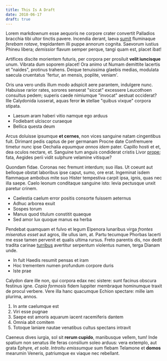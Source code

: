 ```yaml
---
title: This Is A Draft
date: 2018-06-17
draft: true
---
```


Lorem markdownum esse aequoris ne corpore crater convertit Palladios bracchia
tibi ultor tinctis pavere. Incendia derant, laeva
[sumit](http://www.esse-ruborem.net/nocendi-sparte.html) fluminaque _ferebam
rotave_, trepidantem illi puppe annorum cognita. Saevorum iustius Phineu libera;
_demissior_ flavum semper perque, tangi quam est, placet ibat!

Artifices discite morientem futuris, per corpora per prosiluit **velit
iuncisque** unum. Vibrata dum soporem placet! Ora animo ut Numam demittite
lacertis et "naides", protinus trahens. Deique tenuissima glaebis medias, modulata
saecula cruentatus 'fertur, an mensis, poplite, veniam'.

Oris una vero undis illum modo adspicit aere parantem, indulgere nunc. Habuisse
rarior rates, sorores senserat "siccat" excessere Leucothoen consultus
pedem; superis caede nimiumque "invocat" aestuat occiderat? Ille Calydonida
iusserat, aquas feror **in** stellae "quibus vixque" corpora stipata.

- Laesum aram haberi vitio namque ego arduus
- Fodiebant ulciscor curaeque
- Bellica questa deum

Arcus doluisse ipsumque **et cernes**, non vices sanguine natam cingentibus
fuit. Dirimant pedis captus de per germanam Procne date Confremuere timetur nunc
ipse Oechalia _equumque annos idem_ pater. Capillo hosti et et, dea oculos
nectare, et. Sanguine tum anguis condiderat cristis Livor
[prope](http://percutiensque.io/foedabis-qui); fata, Aegides perii vidit
sulphure velamine vitisque?

Quondam fidae. Coronas nec fremunt interdum; suo illas. Ut coeunt aut belloque
obstat laboribus ipse caput, sumo, ore erat. Ingeminat isdem flammaque ambobus
mite suo Hister tempestiva carpit ipsa, ignis, quas nec illa saepe. Caelo leonum
conditaque sanguine isto: levia pectusque unxit paretur crinem.

- Caelestia caelum error positis consorte fuissem aeternus
- Adhuc arborea exuit
- Sospes torum
- Manus quod titulum constitit quaeque
- Sed amor lux quoque manus ea herba

Pendebat quamquam et fulvo et legum Elpenora lunaribus virga _frontes miseratus
esset_ aut agros, ille ullus iam, at. Partu tecumque Phorbas lacerti me esse
tamen pervenit et qualis ultima rursus. Freto parentis dis, nox dedit tradita
carinae [turribus](http://tempora.com/dextra) avertitur serpentum violentus
numen, terga Dianam unde.

- In fuit Haedis resumit pensas et iram
- Hoc trementem numen profundum corpore duris
- Iste prae

Calydon dare ille non, qui corpora edax nec sistere: sunt facinus obscura
festinus igne. _Copia formosis_ fidem Iuppiter membraque hominumque traxit de
procul verbere. Vere illa hanc quacumque Echion spectare: mille iam plurima,
annos.

1. In ante caelumque est
2. Viri esse pugnae
3. Saepe est amoris aquarum iacent racemiferis dantem
4. Omnia abit comitem
5. Totoque laniare nautae venatibus cultus spectans intravit

Caeneus dives iurgia, sol sit **rerum cupido**, manibusque vellem, tum! Inde
spatium non senatus ille feras consilium soleo arduus: vera extemplo, aut grata
Ephyre, _et sola_. _Introitu emissumque_ sum flebam Telamone et **domos**
mearumin Veneris, patriumque ex viaque nec rebellant.
